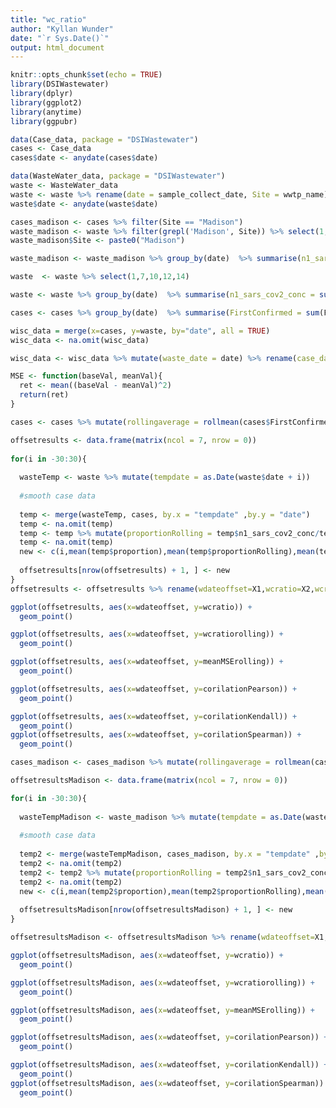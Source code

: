 ```yaml
---
title: "wc_ratio"
author: "Kyllan Wunder"
date: "`r Sys.Date()`"
output: html_document
---
```


```r
knitr::opts_chunk$set(echo = TRUE)
library(DSIWastewater)
library(dplyr)
library(ggplot2)
library(anytime)
library(ggpubr)
```


```r
data(Case_data, package = "DSIWastewater")
cases <- Case_data
cases$date <- anydate(cases$date)

data(WasteWater_data, package = "DSIWastewater")
waste <- WasteWater_data
waste <- waste %>% rename(date = sample_collect_date, Site = wwtp_name)
waste$date <- anydate(waste$date)

cases_madison <- cases %>% filter(Site == "Madison")
waste_madison <- waste %>% filter(grepl('Madison', Site)) %>% select(1,7,10,12,14) 
waste_madison$Site <- paste0("Madison")

waste_madison <- waste_madison %>% group_by(date)  %>% summarise(n1_sars_cov2_conc = sum(n1_sars_cov2_conc), n2_sars_cov2_conc = sum(n2_sars_cov2_conc), ppmov_conc = sum(ppmov_conc))

```

```r

waste  <- waste %>% select(1,7,10,12,14) 
```

```r
waste <- waste %>% group_by(date)  %>% summarise(n1_sars_cov2_conc = sum(n1_sars_cov2_conc), n2_sars_cov2_conc = sum(n2_sars_cov2_conc), ppmov_conc = sum(ppmov_conc))

cases <- cases %>% group_by(date)  %>% summarise(FirstConfirmed = sum(FirstConfirmed))

wisc_data = merge(x=cases, y=waste, by="date", all = TRUE)
wisc_data <- na.omit(wisc_data)

```







```r

wisc_data <- wisc_data %>% mutate(waste_date = date) %>% rename(case_date = date)


```

```r
MSE <- function(baseVal, meanVal){
  ret <- mean((baseVal - meanVal)^2)
  return(ret)
}

cases <- cases %>% mutate(rollingaverage = rollmean(cases$FirstConfirmed, k=7, fill = NA))

offsetresults <- data.frame(matrix(ncol = 7, nrow = 0))
  
for(i in -30:30){
  
  wasteTemp <- waste %>% mutate(tempdate = as.Date(waste$date + i))
  
  #smooth case data
  
  temp <- merge(wasteTemp, cases, by.x = "tempdate" ,by.y = "date")  
  temp <- na.omit(temp)
  temp <- temp %>% mutate(proportionRolling = temp$n1_sars_cov2_conc/temp$rollingaverage,proportion = temp$n1_sars_cov2_conc/temp$FirstConfirmed, mse = MSE(temp$n1_sars_cov2_conc/temp$rollingaverage,mean(temp$n1_sars_cov2_conc/temp$rollingaverage)),)
  temp <- na.omit(temp)
  new <- c(i,mean(temp$proportion),mean(temp$proportionRolling),mean(temp$mse), cor(temp$n1_sars_cov2_conc,temp$rollingaverage,method = "pearson"), cor(temp$n1_sars_cov2_conc,temp$rollingaverage,method = "kendall"), cor(temp$n1_sars_cov2_conc,temp$rollingaverage,method = "spearman"))
  
  offsetresults[nrow(offsetresults) + 1, ] <- new  
}
offsetresults <- offsetresults %>% rename(wdateoffset=X1,wcratio=X2,wcratiorolling=X3,meanMSErolling=X4,corilationPearson=X5,corilationKendall=X6,corilationSpearman=X7)
```


```r

ggplot(offsetresults, aes(x=wdateoffset, y=wcratio)) +
  geom_point()

ggplot(offsetresults, aes(x=wdateoffset, y=wcratiorolling)) +
  geom_point()

ggplot(offsetresults, aes(x=wdateoffset, y=meanMSErolling)) +
  geom_point()

ggplot(offsetresults, aes(x=wdateoffset, y=corilationPearson)) +
  geom_point()

ggplot(offsetresults, aes(x=wdateoffset, y=corilationKendall)) +
  geom_point()
ggplot(offsetresults, aes(x=wdateoffset, y=corilationSpearman)) +
  geom_point()
```

```r

cases_madison <- cases_madison %>% mutate(rollingaverage = rollmean(cases_madison$FirstConfirmed, k=7, fill = NA))

offsetresultsMadison <- data.frame(matrix(ncol = 7, nrow = 0))

for(i in -30:30){
  
  wasteTempMadison <- waste_madison %>% mutate(tempdate = as.Date(waste_madison$date + i))
  
  #smooth case data
  
  temp2 <- merge(wasteTempMadison, cases_madison, by.x = "tempdate" ,by.y = "date")  
  temp2 <- na.omit(temp2)
  temp2 <- temp2 %>% mutate(proportionRolling = temp2$n1_sars_cov2_conc/temp2$rollingaverage,proportion = temp2$n1_sars_cov2_conc/temp2$FirstConfirmed, mse = MSE(temp2$n1_sars_cov2_conc/temp2$rollingaverage,mean(temp2$n1_sars_cov2_conc/temp2$rollingaverage)),)
  temp2 <- na.omit(temp2)
  new <- c(i,mean(temp2$proportion),mean(temp2$proportionRolling),mean(temp2$mse), cor(temp2$n1_sars_cov2_conc,temp2$rollingaverage,method = "pearson"), cor(temp2$n1_sars_cov2_conc,temp2$rollingaverage,method = "kendall"), cor(temp2$n1_sars_cov2_conc,temp2$rollingaverage,method = "spearman"))
  
  offsetresultsMadison[nrow(offsetresultsMadison) + 1, ] <- new  
}

offsetresultsMadison <- offsetresultsMadison %>% rename(wdateoffset=X1,wcratio=X2,wcratiorolling=X3,meanMSErolling=X4,corilationPearson=X5,corilationKendall=X6,corilationSpearman=X7)

```



```r
ggplot(offsetresultsMadison, aes(x=wdateoffset, y=wcratio)) +
  geom_point()

ggplot(offsetresultsMadison, aes(x=wdateoffset, y=wcratiorolling)) +
  geom_point()

ggplot(offsetresultsMadison, aes(x=wdateoffset, y=meanMSErolling)) +
  geom_point()

ggplot(offsetresultsMadison, aes(x=wdateoffset, y=corilationPearson)) +
  geom_point()

ggplot(offsetresultsMadison, aes(x=wdateoffset, y=corilationKendall)) +
  geom_point()
ggplot(offsetresultsMadison, aes(x=wdateoffset, y=corilationSpearman)) +
  geom_point()
```




